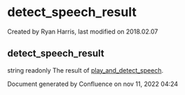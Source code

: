 
# detect_speech_result 

 Created by  Ryan Harris, last modified on 2018.02.07

## detect_speech_result

string readonly The result of [play\_and\_detect\_speech](../FreeSWITCH-Explained/Modules/mod-dptools/6586714.mdx#lua).

Document generated by Confluence on nov 11, 2022 04:24
